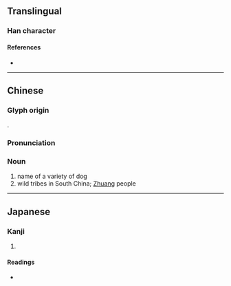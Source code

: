 {{character info}}
==Translingual==

===Han character===
{{Han char|rn=94|rad=犬|as=12|sn=15|four=40214|canj=KHYTG|ids=⿰犭童}}

====References====
* {{Han ref|kx=0718.240|dkj=20687|dj=1130.020|hdz=21369.060|uh=735E|ud=29534|bh=E677|bd=58999}}

----

==Chinese==
{{zh-forms}}

===Glyph origin===
{{Han compound|犭|童|t1=dog|ls=psc|c1=s|c2=p}}.

===Pronunciation===
{{zh-pron
|m=zhuàng,tóng,xiāo
|c=tung4,zong3,zong6
|cat=n
}}

===Noun===
{{zh-noun}}

# name of a variety of dog
# wild tribes in South China; [[Zhuang]] people

----

==Japanese==

===Kanji===
{{ja-kanji|grade=|rs=犬12}}

# {{rfdef|ja|sort=犬12}}

====Readings====
* {{ja-readings|on=[[とう]] (tō), [[ず]] (zu)|kun=}}